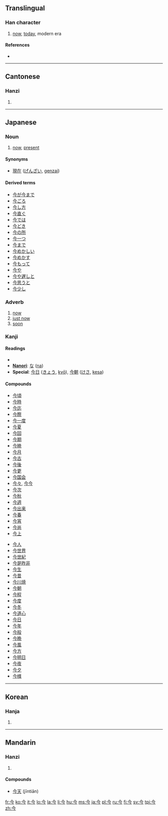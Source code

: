 ==Translingual==
{{stroke order|type=bw}}
===Han character===
{{Han char|rn=9|rad=人|as=02|sn=4|four=8020<sub>7</sub>|canj=人戈弓 (OIN)}}

# [[now]], [[today]], modern era

====References====
* {{Han ref|kx=0091.180|dkj=00358|dj=0194.030|hdz=10105.050|uh=4ECA|ud=20170|bh=A4B5|bd=42165}}

----

==Cantonese==

===Hanzi===
{{yue-hanzi|jyut=|y=gam1}}

# {{defn|Cantonese}}

----

==Japanese==

===Noun===
{{ja-noun|k|hira=いま|rom=ima}}

# [[now]], [[present]]

====Synonyms====
* [[現在]] ([[げんざい]], [[genzai]])

====Derived terms====
* [[今が今まで]]
* [[今ごろ]]
* [[今し方]]
* [[今直ぐ]]
* [[今では]]
* [[今どき]]
* [[今の所]]
* [[今一つ]]
* [[今まで]]
* [[今めかしい]]
* [[今めかす]]
* [[今もって]]
* [[今や]]
* [[今や遅しと]]
* [[今思うと]]
* [[今少し]]

===Adverb===
{{ja-pos|k|adverb|hira=いま|rom=ima}}

# [[now]]
# [[just now]]
# [[soon]]

===Kanji===
{{ja-kanji|grade=2|rs=人02}}

====Readings====
* {{ja-readings|on=[[こん]] ([[kon]]), [[きん]] ([[kin]])|kun=[[いま]] ([[ima]])}}
* '''[[Nanori]]''': [[な]] ([[na]])
* '''Special''': [[今日]] ([[きょう]], [[kyō]]), [[今朝]] ([[けさ]], [[kesa]])

====Compounds====
{{top2}}
* [[今頃]]
* [[今時]]
* [[今迄]]
* [[今際]]
* [[今一度]]
* [[今夏]]
* [[今回]]
* [[今期]]
* [[今暁]]
* [[今月]]
* [[今古]]
* [[今後]]
* [[今更]]
* [[今国会]]
* [[今々]], [[今今]]
* [[今次]]
* [[今秋]]
* [[今週]]
* [[今出来]]
* [[今春]]
* [[今宵]]
* [[今尚]]
* [[今上]]
{{mid2}}
* [[今人]]
* [[今世界]]
* [[今世紀]]
* [[今是昨非]]
* [[今生]]
* [[今昔]]
* [[今川焼]]
* [[今朝]]
* [[今程]]
* [[今度]]
* [[今冬]]
* [[今道心]]
* [[今日]]
* [[今年]]
* [[今般]]
* [[今晩]]
* [[今風]]
* [[今方]]
* [[今明日]]
* [[今夜]]
* [[今夕]]
* [[今様]]
{{bottom}}

----

==Korean==

===Hanja===
{{ko-hanja|hangeul=금|eumhun=이제|rv=geum|mr=kŭm}}

# {{defn|Korean}}

----

==Mandarin==

===Hanzi===
{{cmn-hanzi|pin=[[jīn]] ([[jin1]])|wg=chin<sup>1</sup>}}

# {{defn|Mandarin}}

====Compounds====
* [[今天]] (jīntiān)

[[fr:今]]
[[ko:今]]
[[it:今]]
[[lo:今]]
[[la:今]]
[[li:今]]
[[hu:今]]
[[ms:今]]
[[ja:今]]
[[pl:今]]
[[ru:今]]
[[fi:今]]
[[sv:今]]
[[tpi:今]]
[[zh:今]]